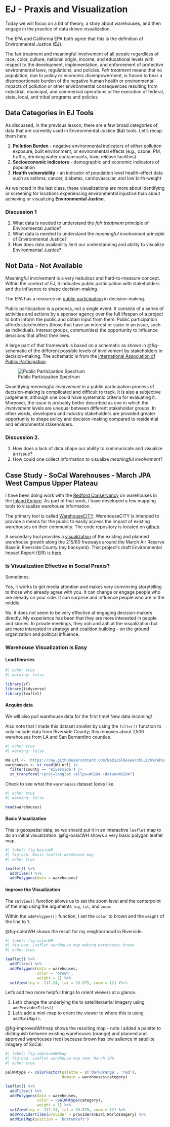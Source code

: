# EJ - Praxis and Visualization {#sec-EJtools}

::: {.callout-note appearance="simple"}
Today we will focus on a bit of theory, a story about warehouses, and then engage in the practice of data driven visualization.
:::

The EPA and California EPA both agree that this is the definition of Environmental Justice (**EJ**).

::: {.callout-note appearance="important"}
The fair treatment and meaningful involvement of all people regardless of race, color, culture, national origin, income, and educational levels with respect to the development, implementation, and enforcement of protective environmental laws, regulations, and policies. _Fair treatment_ means that no population, due to policy or economic disempowerment, is forced to bear a disproportionate burden of the negative human health or environmental impacts of pollution or other environmental consequences resulting from industrial, municipal, and commercial operations or the execution of federal, state, local, and tribal programs and policies 
:::

## Data Categories in EJ Tools  

As discussed, in the previous lesson, there are a few broad categories of data that are currently used in Environmental Justice (**EJ**) tools.  Let's recap them here.

1. **Pollution Burden** - negative environmental indicators of either pollution exposure, built environment, or environmental effects (e.g., ozone, PM, traffic, drinking water contaminants, toxic release facilities)
2. **Socioeconomic indicators** - demographic and economic indicators of population
3. **Health vulnerability** - an indicator of population level health-effect data such as asthma, cancer, diabetes, cardiovascular, and low birth-weight

As we noted in the last class, these visualizations are more about identifying or screening for locations experiencing environmental injustice than about achieving or visualizing **Environmental Justice**.

### Discussion 1

1. What data is needed to understand the _fair treatment_ principle of Environmental Justice?
2. What data is needed to understand the _meaningful involvement_ principle of Environmental Justice?
3. How does data availability limit our understanding and ability to visualize Environmental Justice?

## Not Data - Not Available 

Meaningful involvement is a very nebulous and hard-to-measure concept. Within the context of EJ, it indicates public participation with stakeholders and the influence to shape decision-making. 

The EPA has a resource on [public participation](https://www.epa.gov/international-cooperation/public-participation-guide-introduction-guide) in decision-making.  

:::{.callout-note appearance="simple"}
Public participation is a process, not a single event. It consists of a series of activities and actions by a sponsor agency over the full lifespan of a project to both inform the public and obtain input from them. Public participation affords stakeholders (those that have an interest or stake in an issue, such as individuals, interest groups, communities) the opportunity to influence decisions that affect their lives.
:::

A large part of that framework is based on a schematic as shown in @fig-schematic of the different possible levels of involvement by stakeholders in decision-making. The schematic is from the [International Association of Public Participation](https://www.iap2.org).

![Public Participation Spectrum](https://iap2canada.ca/resources/Pictures/spectrum%20ENG.png){#fig-schematic}

Quantifying _meaningful involvement_ in a public participation process of decision-making is complicated and difficult to track. It is also a subjective judgement, although one could have systematic criteria for evaluating it. Moreover, the issue is probably better described as one in which the _involvement_ levels are unequal between different stakeholder groups. In other words, developers and industry stakeholders are provided greater opportunity to shape policy and decision-making compared to residential and environmental stakeholders. 

### Discussion 2.

1. How does a lack of data shape our ability to communicate and visualize an issue?
2. How could one collect information to visualize _meaningful involvement_?  

## Case Study - SoCal Warehouses - March JPA West Campus Upper Plateau

I have been doing work with the [Redford Conservancy](https://www.pitzer.edu/redfordconservancy/) on warehouses in the [Inland Empire](https://en.wikipedia.org/wiki/Inland_Empire).  As part of that work, I have developed a few mapping tools to visualize warehouse information.  

The primary tool is called [WarehouseCITY](https://radicalresearch.shinyapps.io/WarehouseCITY/).  WarehouseCITY is intended to provide a means for the public to easily access the impact of existing warehouses on their community. The code repository is located on [github](https://github.com/RadicalResearchLLC/WarehouseMap).  

A secondary tool provides a [visualization](https://radicalresearch.shinyapps.io/MarchJPA/) of the existing and planned warehouse growth along the 215/60 freeways around the March Air Reserve Base in Riverside County (my backyard). That project's draft Environmental Impact Report (EIR) is [here](https://marchjpa.com/mjpa-meridian-west-campus/)

### Is Visualization Effective in Social Praxis?

Sometimes.

Yes, it works to get media attention and makes very convincing storytelling to those who already agree with you. It can change or engage people who are already on your side.  It can surprise and influence people who are in the middle.  

No, it does not seem to be very effective at engaging decision-makers directly. My experience has been that they are more interested in people and stories. In private meetings, they ooh and aah at the visualization but are more interested in strategy and coalition building - on the ground organization and political influence.  

### Warehouse Visualization is Easy 

#### Load libraries

```r
#| echo: true
#| warning: false

library(sf)
library(tidyverse)
library(leaflet)

```

#### Acquire data

We will also pull warehouse data for the first time!  New data incoming!

Also note that I made this dataset smaller by using the `filter()` function to only include data from Riverside County; this removes about 7,500 warehouses from LA and San Bernardino counties.  

```r
#| echo: true
#| warning: false

WH.url <- 'https://raw.githubusercontent.com/RadicalResearchLLC/WarehouseMap/main/WarehouseCITY/geoJSON/comboFinal.geojson'
warehouses <- st_read(WH.url) |>  
  filter(county == 'Riverside') |>  
  st_transform("+proj=longlat +ellps=WGS84 +datum=WGS84")

```

Check to see what the `warehouses` dataset looks like.

```r
#| echo: true
#| warning: false

head(warehouses)
```

#### Basic Visualization

This is geospatial data, so we should put it in an interactive `leaflet` map to do an initial visualization. @fig-basicWH shows a very basic polygon leaflet map.

```r
#| label: fig-basicWH
#| fig-cap: Basic leaflet warehouse map
#| echo: true

leaflet() %>% 
  addTiles() %>% 
  addPolygons(data = warehouses)
```

#### Improve the Visualization

The `setView()` function allows us to set the zoom level and the centerpoint of the map using the arguments `lng`, `lat`, and `zoom`.  

Within the `addPolygons()` function, I set the `color` to brown and the `weight` of the line to 1.  

@fig-colorWH shows the result for my neighborhood in Riverside.  

```r
#| label: fig-colorWH
#| fig-cap: Leaflet warehouse map making warehouses brown
#| echo: true

leaflet() %>% 
  addTiles() %>% 
  addPolygons(data = warehouses,
              color = 'brown',
              weight = 1) %>% 
  setView(lng = -117.24, lat = 33.875, zoom = 12) #%>% 
```

Let's add two more helpful things to orient viewers at a glance.  

1. Let's change the underlying tile to satellite/aerial imagery using `addProviderTiles()`
2. Let's add a mini-map to orient the viewer to where this is using `addMiniMap()`.

@fig-improvedWHmap shows the resulting map - note I added a palette to distinguish between existing warehouses (orange) and planned and approved warehouses (red) because brown has low salience in satellite imagery of SoCal.  

```r
#| label: fig-improvedWHmap
#| fig-cap: Leaflet warehouse map near March JPA
#| echo: true

palWHtype <- colorFactor(palette = c('darkorange', 'red'),
                         domain = warehouses$category)

leaflet() %>% 
  addTiles() %>% 
  addPolygons(data = warehouses,
              color = ~palWHtype(category),
              weight = 1) %>% 
  setView(lng = -117.24, lat = 33.875, zoom = 12) %>% 
  addProviderTiles(provider = providers$Esri.WorldImagery) %>% 
  addMiniMap(position = 'bottomleft')
```



